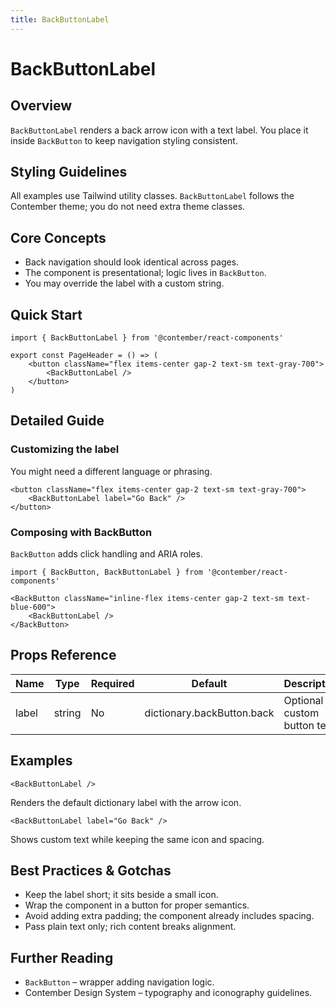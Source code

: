 ```yaml
---
title: BackButtonLabel
---
```


<!-- Edited by human: false -->
<!-- Examples count: 2 -->
<!-- Source examples: 2 -->
<!-- Playground examples: 0 -->
<!-- External examples: 0 -->
<!-- Import examples: 0 -->

# BackButtonLabel

## Overview
`BackButtonLabel` renders a back arrow icon with a text label.
You place it inside `BackButton` to keep navigation styling consistent.

## Styling Guidelines
All examples use Tailwind utility classes.
`BackButtonLabel` follows the Contember theme; you do not need extra theme classes.

## Core Concepts
- Back navigation should look identical across pages.
- The component is presentational; logic lives in `BackButton`.
- You may override the label with a custom string.

## Quick Start
```tsx
import { BackButtonLabel } from '@contember/react-components'

export const PageHeader = () => (
	<button className="flex items-center gap-2 text-sm text-gray-700">
		<BackButtonLabel />
	</button>
)
```

## Detailed Guide
### Customizing the label
You might need a different language or phrasing.

```tsx
<button className="flex items-center gap-2 text-sm text-gray-700">
	<BackButtonLabel label="Go Back" />
</button>
```

### Composing with BackButton
`BackButton` adds click handling and ARIA roles.

```tsx
import { BackButton, BackButtonLabel } from '@contember/react-components'

<BackButton className="inline-flex items-center gap-2 text-sm text-blue-600">
	<BackButtonLabel />
</BackButton>
```

## Props Reference
| Name  | Type   | Required | Default | Description                                                       |
|-------|--------|----------|---------|-------------------------------------------------------------------|
| label | string | No       | dictionary.backButton.back | Optional custom button text. |

## Examples
```tsx
<BackButtonLabel />
```
Renders the default dictionary label with the arrow icon.

```tsx
<BackButtonLabel label="Go Back" />
```
Shows custom text while keeping the same icon and spacing.

## Best Practices & Gotchas
- Keep the label short; it sits beside a small icon.
- Wrap the component in a button for proper semantics.
- Avoid adding extra padding; the component already includes spacing.
- Pass plain text only; rich content breaks alignment.

## Further Reading
- `BackButton` – wrapper adding navigation logic.
- Contember Design System – typography and iconography guidelines.

<!-- End of Generated Documentation -->

